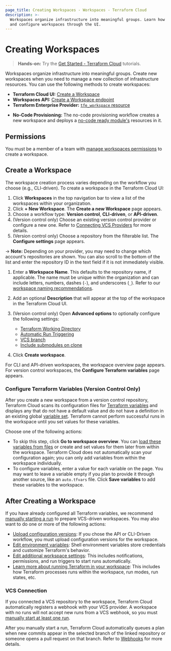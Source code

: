 ```yaml
---
page_title: Creating Workspaces - Workspaces - Terraform Cloud
description: >-
  Workspaces organize infrastructure into meaningful groups. Learn how to create
  and configure workspaces through the UI.
---
```


# Creating Workspaces

> **Hands-on:** Try the [Get Started - Terraform Cloud](https://learn.hashicorp.com/collections/terraform/cloud-get-started?utm_source=WEBSITE&utm_medium=WEB_IO&utm_offer=ARTICLE_PAGE&utm_content=DOCS) tutorials.

Workspaces organize infrastructure into meaningful groups. Create new workspaces when you need to manage a new collection of infrastructure resources. You can use the following methods to create workspaces:

- **Terraform Cloud UI:** [Create a Workspace](#create-a-workspace)
- **Workspaces API:** [Create a Workspace endpoint](/cloud-docs/api-docs/workspaces#create-a-workspace)
- **Terraform Enterprise Provider:** [`tfe_workspace` resource](https://registry.terraform.io/providers/hashicorp/tfe/latest/docs/resources/workspace)
<!-- BEGIN: TFC:only name:no-code -->
-   **No-Code Provisioning:** The no-code provisioning workflow creates a new workspace and deploys a [no-code ready module's](/enterprise/no-code-provisioning/provisioning) resources in it.

<!-- END: TFC:only name:no-code -->

## Permissions

You must be a member of a team with [manage workspaces permissions](/cloud-docs/users-teams-organizations/permissions#manage-workspaces) to create a workspace.

[permissions-citation]: #intentionally-unused---keep-for-maintainers

## Create a Workspace

[workdir]: /cloud-docs/workspaces/settings#terraform-working-directory

[trigger]: /cloud-docs/workspaces/settings/vcs#automatic-run-triggering

[branch]: /cloud-docs/workspaces/settings/vcs#vcs-branch

[submodules]: /cloud-docs/workspaces/settings/vcs#include-submodules-on-clone

The workspace creation process varies depending on the workflow you choose (e.g., CLI-driven). To create a workspace in the Terraform Cloud UI:

1. Click **Workspaces** in the top navigation bar to view a list of the workspaces within your organization.
1. Click **+ New Workspace**. The **Create a new Workspace** page appears.
1. Choose a workflow type: **Version control**, **CLI-driven**, or **API-driven**.
1. (Version control only) Choose an existing version control provider or configure a new one. Refer to [Connecting VCS Providers](/cloud-docs/vcs) for more details.
1. (Version control only) Choose a repository from the filterable list. The **Configure settings** page appears.

-> **Note:** Depending on your provider, you may need to change which account's repositories are shown. You can also scroll to the bottom of the list and enter the repository ID in the text field if it is not immediately visible.

1. Enter a **Workspace Name**. This defaults to the repository name, if applicable. The name must be unique within the organization and can include letters, numbers, dashes (`-`), and underscores (`_`). Refer to our [workspace naming recommendations](/cloud-docs/workspaces/naming).
1. Add an optional **Description** that will appear at the top of the workspace in the Terraform Cloud UI.

1. (Version control only) Open **Advanced options** to optionally configure the following settings:
   - [Terraform Working Directory][workdir]
   - [Automatic Run Triggering][trigger]
   - [VCS branch][branch]
   - [Include submodules on clone][submodules]

1. Click **Create workspace**.

For CLI and API-driven workspaces, the workspace overview page appears. For version control workspaces, the **Configure Terraform variables** page appears.

### Configure Terraform Variables (Version Control Only)

After you create a new workspace from a version control repository, Terraform Cloud scans its configuration files for [Terraform variables](/cloud-docs/workspaces/variables#terraform-variables) and displays any that do not have a default value and do not have a definition in an existing global [variable set](/cloud-docs/api-docs/variable-sets). Terraform cannot perform successful runs in the workspace until you set values for these variables.

Choose one of the following actions:

- To skip this step, click **Go to workspace overview**. You can [load these variables from files](/cloud-docs/workspaces/variables/managing-variables#loading-variables-from-files) or create and set values for them later from within the workspace. Terraform Cloud does not automatically scan your configuration again; you can only add variables from within the workspace individually.
- To configure variables, enter a value for each variable on the page. You may want to leave a variable empty if you plan to provide it through another source, like an `auto.tfvars` file. Click **Save variables** to add these variables to the workspace.

## After Creating a Workspace

If you have already configured all Terraform variables, we recommend [manually starting a run](/cloud-docs/run/ui#manually-starting-runs) to prepare VCS-driven workspaces. You may also want to do one or more of the following actions:

- [Upload configuration versions](/cloud-docs/workspaces/configurations#providing-configuration-versions): If you chose the API or CLI-Driven workflow, you must upload configuration versions for the workspace.
- [Edit environment variables](/cloud-docs/workspaces/variables): Shell environment variables store credentials and customize Terraform's behavior.
- [Edit additional workspace settings](/cloud-docs/workspaces/settings): This includes notifications, permissions, and run triggers to start runs automatically.
- [Learn more about running Terraform in your workspace](/cloud-docs/run/remote-operations): This includes how Terraform processes runs within the workspace, run modes, run states, etc.

### VCS Connection

If you connected a VCS repository to the workspace, Terraform Cloud automatically registers a webhook with your VCS provider. A workspace with no runs will not accept new runs from a VCS webhook, so you must [manually start at least one run](/cloud-docs/run/ui#manually-starting-runs).

After you manually start a run, Terraform Cloud automatically queues a plan when new commits appear in the selected branch of the linked repository or someone opens a pull request on that branch. Refer to [Webhooks](/cloud-docs/vcs#webhooks) for more details.
